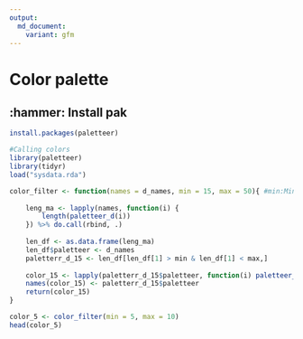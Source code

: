 ```yaml
---
output: 
  md_document:
    variant: gfm
---
```



# Color palette

##  :hammer: Install pak

```r
install.packages(paletteer)
```

```r
#Calling colors
library(paletteer)
library(tidyr)
load("sysdata.rda")

color_filter <- function(names = d_names, min = 15, max = 50){ #min:Minimum color number 
    
    leng_ma <- lapply(names, function(i) {
        length(paletteer_d(i))
    }) %>% do.call(rbind, .)
    
    len_df <- as.data.frame(leng_ma) 
    len_df$paletteer <- d_names 
    paletterr_d_15 <- len_df[len_df[1] > min & len_df[1] < max,]
    
    color_15 <- lapply(paletterr_d_15$paletteer, function(i) paletteer_d(i) ) 
    names(color_15) <- paletterr_d_15$paletteer 
    return(color_15)
}

```

```r
color_5 <- color_filter(min = 5, max = 10)
head(color_5)
```


